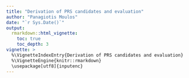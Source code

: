 ```yaml
---
title: "Derivation of PRS candidates and evaluation"
author: "Panagiotis Moulos"
date: "`r Sys.Date()`"
output: 
  rmarkdown::html_vignette:
    toc: true
    toc_depth: 3
vignette: >
  %\VignetteIndexEntry{Derivation of PRS candidates and evaluation}
  %\VignetteEngine{knitr::rmarkdown}
  \usepackage[utf8]{inputenc}
---
```


